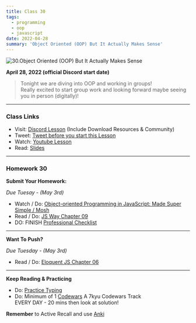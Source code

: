 ```yaml
---
title: Class 30
tags:
  - programming
  - oop
  - javascript
date: 2022-04-28
summary: 'Object Oriented (OOP) But It Actually Makes Sense'
---
```


![30.Object Oriented (OOP) But It Actually Makes Sense](https://cdn.hashnode.com/res/hashnode/image/upload/v1676664115697/zlYh0E7BM.png?auto=compress)

**April 28, 2022 (official Discord start date)**

> Tonight we are diving into OOP and working in groups! <br /> Really excited to start group work and looking forward maybe seeing you in person (digitally)!

<hr />

### Class Links

- Visit: [Discord Lesson](https://discord.com/channels/735923219315425401/738891289071714388/969350180841357352) (Include Download Resources & Community)
- Tweet: [Tweet before you start this Lesson](https://twitter.com/leonnoel/status/1519791265285505024)
- Watch: [Youtube Lesson](https://youtu.be/GihfY5OVDdk)
- Read: [Slides](https://slides.com/leonnoel/100devs2-javascript-oop)

<hr />

### Homework 30

**Submit Your Homework:**

_Due Tuesay - (May 3rd)_

- Watch / Do: [Object-oriented Programming in JavaScript: Made Super Simple / Mosh](https://youtu.be/PFmuCDHHpwk)
- Read / Do: [JS Way Chapter 09](https://github.com/thejsway/thejsway/blob/master/manuscript/chapter09.md)
- DO: FINISH [Professional Checklist](https://docs.google.com/document/d/1L2vTX3qvLhoGHeG5cVD2ljCfRGr1uJ_Gf-hNZj9KzTg)

<hr />

**Want To Push?**

_Due Tuesday - (May 3rd)_

- Read / Do: [Eloquent JS Chapter 06](https://eloquentjavascript.net/06_object.html)

<hr />

**Keep Reading & Practicing**

- Do: [Practice Typing](https://www.keybr.com/)
- Do: Minimum of 1 [Codewars](https://codewars.com/) A 7kyu Codewars Track <br /> EVERY DAY - 20 mins then look at solution!

**Remember** to Active Recall and use [Anki](https://apps.ankiweb.net/)
